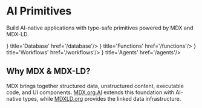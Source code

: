 
# AI Primitives

Build AI-native applications with type-safe primitives powered by MDX and MDX-LD.

<Cards num={4}>
  <Cards.Card icon={<MdStorage />} title='Database' href='/database'/>
  <Cards.Card icon={<SiOpenai />} title='Functions' href='/functions'/>
  <Cards.Card icon={<SiGithubactions />} title='Workflows' href='/workflows'/>
  <Cards.Card icon={<SiProbot />} title='Agents' href='/agents'/>
</Cards>

## Why MDX & MDX-LD?

MDX brings together structured data, unstructured content, executable code, and UI components. [MDX.org.AI](https://mdx.org.ai) extends this foundation with AI-native types, while [MDXLD.org](https://mdxld.org) provides the linked data infrastructure.

